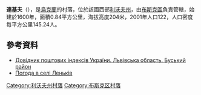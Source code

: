 {{coord|50|8|6|N|24|43|9|E|scale:100000|display=title}}

'''連基夫'''（{{lang-uk|Леньків}}），是[[烏克蘭|烏克蘭]]的村落，位於該國西部[[利沃夫州|利沃夫州]]，由[[布斯克區|布斯克區]]負責管轄，始建於1600年，面積0.84平方公里，海拔高度204米，2001年人口122，人口密度每平方公里145.24人。

==參考資料==
*[http://www.uaidx.com/13/286/index Довідник поштових індексів України. Львівська область. Буський район] {{Wayback|url=http://www.uaidx.com/13/286/index |date=20160909184638 }}
* [http://weather.in.ua/ua/l'vovskaja/13253 Погода в селі Леньків]

{{DEFAULTSORT:Леньків}}
[[Category:利沃夫州村落|Category:利沃夫州村落]]
[[Category:布斯克区村落|Category:布斯克区村落]]


{{Lviv-geo-stub}}